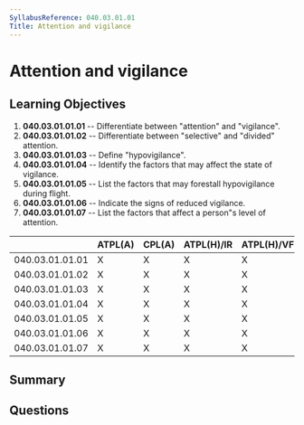 ```yaml
---
SyllabusReference: 040.03.01.01
Title: Attention and vigilance
---
```


# Attention and vigilance

## Learning Objectives

1.  **040.03.01.01.01** -- Differentiate between "attention" and "vigilance".
2.  **040.03.01.01.02** -- Differentiate between "selective" and "divided"
    attention.
3.  **040.03.01.01.03** -- Define "hypovigilance".
4.  **040.03.01.01.04** -- Identify the factors that may affect the state of
    vigilance.
5.  **040.03.01.01.05** -- List the factors that may forestall hypovigilance
    during flight.
6.  **040.03.01.01.06** -- Indicate the signs of reduced vigilance.
7.  **040.03.01.01.07** -- List the factors that affect a person"s level of
    attention.

|                 | ATPL(A) | CPL(A) | ATPL(H)/IR | ATPL(H)/VFR | CPL(H) | IR | CBIR(A) |
| --------------- | ------- | ------ | ---------- | ----------- | ------ | -- | ------- |
| 040.03.01.01.01 | X       | X      | X          | X           | X      | X  |         |
| 040.03.01.01.02 | X       | X      | X          | X           | X      | X  |         |
| 040.03.01.01.03 | X       | X      | X          | X           | X      | X  |         |
| 040.03.01.01.04 | X       | X      | X          | X           | X      | X  |         |
| 040.03.01.01.05 | X       | X      | X          | X           | X      | X  |         |
| 040.03.01.01.06 | X       | X      | X          | X           | X      | X  |         |
| 040.03.01.01.07 | X       | X      | X          | X           | X      | X  |         |

## Summary

## Questions
